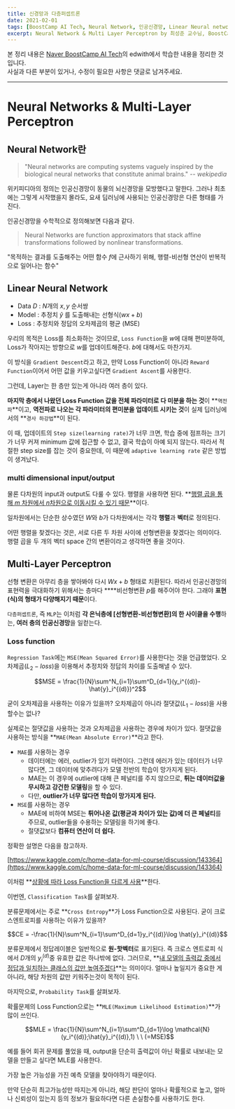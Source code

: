```yaml
---
title: 신경망과 다층퍼셉트론
date: 2021-02-01
tags: [BoostCamp AI Tech, Neural Network, 인공신경망, Linear Neural network, Multi Layer Perceptron, MLP]
excerpt: Neural Network & Multi Layer Perceptron by 최성준 교수님, BoostCamp AI Tech 3주차
---
```

본 정리 내용은 [Naver BoostCamp AI Tech](https://boostcamp.connect.or.kr/)의 edwith에서 학습한 내용을 정리한 것입니다.  
사실과 다른 부분이 있거나, 수정이 필요한 사항은 댓글로 남겨주세요.

---

# Neural Networks & Multi-Layer Perceptron

## Neural Network란

> "Neural networks are computing systems vaguely inspired by the biological neural networks that constitute animal brains." -- <cite>wekipedia</cite>

위키피디아의 정의는 인공신경망이 동물의 뇌신경망을 모방했다고 말한다. 그러나 최초에는 그렇게 시작했을지 몰라도, 요새 딥러닝에 사용되는 인공신경망은 다른 형태를 가진다.

인공신경망을 수학적으로 정의해보면 다음과 같다.

> Neural Networks are function approximators that stack affine transformations followed by nonlinear transformations.

"목적하는 결과를 도출해주는 어떤 함수 $f$에 근사하기 위해, 행렬-비선형 연산이 반복적으로 일어나는 함수"

## Linear Neural Network

- Data $D$ : $N$개의  $x,y$ 순서쌍
- Model : 추정치 $\hat{y}$ 를 도출해내는 선형식($wx + b)$
- Loss : 추정치와 정답의 오차제곱의 평균 (MSE)

우리의 목적은 Loss를 최소화하는 것이므로, `Loss Function`을 $w$에 대해 편미분하여, Loss가 작아지는 방향으로 $w$를 업데이트해준다. $b$에 대해서도 마찬가지.

이 방식을 `Gradient Descent`라고 하고, 만약 Loss Function이 아니라 `Reward Function`이어서 어떤 값을 키우고싶다면 `Gradient Ascent`를 사용한다.

그런데, Layer는 한 층만 있는게 아니라 여러 층이 있다.

**마지막 층에서 나왔던 Loss Function 값을 전체 파라미터로 다 미분을 하는 것**이 **`역전파`**이고, **역전파로 나오는 각 파라미터의 편미분을 업데이트 시키는 것**이 실제 딥러닝에서의 **`경사 하강법`**이 된다.

이 때, 업데이트의 `Step size(learning rate)`가 너무 크면, 학습 중에 점프하는 크기가 너무 커져 minimum 값에 접근할 수 없고, 결국 학습이 아예 되지 않는다. 따라서 적절한 step size를 잡는 것이 중요한데, 이 때문에 `adaptive learning rate` 같은 방법이 생겨났다.

### multi dimensional input/output

물론 다차원의 input과 output도 다룰 수 있다. 행렬을 사용하면 된다. **<U>행렬 곱을 통해 $m$ 차원에서 $n$차원으로 이동시킬 수 있기 때문</U>**이다.

일차원에서는 단순한 상수였던 $W$와 $b$가 다차원에서는 각각 **행렬**과 **벡터**로 정의된다.

<Primary>

어떤 행렬을 찾겠다는 것은, 서로 다른 두 차원 사이에 선형변환을 찾겠다는 의미이다. 행렬 곱을 두 개의 벡터 space 간의 변환이라고 생각하면 좋을 것이다.

</Primary>

## Multi-Layer Perceptron

선형 변환은 아무리 층을 쌓아봐야 다시 $Wx + b$ 형태로 치환된다. 따라서 인공신경망의 표현력을 극대화하기 위해서는 층마다 ****비선형변환 $p$를 해주어야 한다. 그래야 **표현(식)의 형태가 다양해지기 때문**이다.

`다층퍼셉트론`, 즉 `MLP`는 이처럼 **각 은닉층에 [선형변환-비선형변환]의 한 사이클을 수행**하는, **여러 층의 인공신경망**을 일컫는다.

### Loss function

`Regression Task`에는 `MSE(Mean Squared Error)`를 사용한다는 것을 언급했었다. 오차제곱($L_2-loss$)을 이용해서 추정치와 정답의 차이를 도출해낼 수 있다.

$$MSE = \frac{1}{N}\sum^N_{i=1}\sum^D_{d=1}(y_i^{(d)}-\hat{y}_i^{(d)})^2$$

굳이 오차제곱을 사용하는 이유가 있을까? 오차제곱이 아니라 절댓값($L_1-loss$)을 사용할수는 없나?

실제로는 절댓값을 사용하는 것과 오차제곱을 사용하는 경우에 차이가 있다. 절댓값을 사용하는 방식을 **`MAE(Mean Absolute Error)`**라고 한다.

- `MAE`를 사용하는 경우
    - 데이터에는 에러, outlier가 있기 마련이다. 그런데 에러가 있는 데이터가 너무 많다면, 그 데이터에 맞추려다가 모델 전반의 학습이 망가지게 된다.
    - MAE는 이 경우에 outlier에 대해 큰 페널티를 주지 않으므로, **튀는 데이터값을 무시하고 강건한 모델링**을 할 수 있다.
    - 다만, **outlier가 너무 많다면 학습이 망가지게 된다.**
- `MSE`를 사용하는 경우
    - MAE에 비하여 MSE는 **튀어나온 값(평균과 차이가 있는 값)에 더 큰 페널티**를 주므로, outlier들을 수용하는 모델링을 하기에 좋다.
    - 절댓값보다 **컴퓨터 연산이 더 쉽다.**

정확한 설명은 다음을 참고하자.

[https://www.kaggle.com/c/home-data-for-ml-course/discussion/143364](https://www.kaggle.com/c/home-data-for-ml-course/discussion/143364)

이처럼 **<U>상황에 따라 Loss Function을 다르게 사용</U>**한다.

이번엔, `Classification Task`를 살펴보자.

분류문제에서는 주로 **`Cross Entropy`**가 Loss Function으로  사용된다. 굳이 크로스엔트로피를 사용하는 이유가 있을까?

$$CE = -\frac{1}{N}\sum^N_{i=1}\sum^D_{d=1}y_i^{(d)}\log \hat{y}_i^{(d)}$$

분류문제에서 정답레이블은 일반적으로 **원-핫벡터**로 표기된다. 즉 크로스 엔트로피 식에서 $D$개의  $y_i^{(d)}$중 유효한 값은 하나밖에 없다. 그러므로, **<U>내 모델의 출력값 중에서 정답과 일치하는 클래스의 값만 높여주겠다</U>**는 의미이다. 얼마나 높일지가 중요한 게 아니라, 해당 차원의 값만 키워주는것이 목적이 된다.

마지막으로, `Probability Task`를 살펴보자.

확률문제의 Loss Function으로는 **`MLE(Maximum Likelihood Estimation)`**가 많이 쓰인다.

$$MLE = \frac{1}{N}\sum^N_{i=1}\sum^D_{d=1}\log \mathcal{N}(y_i^{(d)};\hat{y}_i^{(d)},1) \ \ (=MSE)$$

예를 들어 회귀 문제를 풀었을 때, output을 단순히 출력값이 아닌 확률로 내보내는 모델을 만들고 싶다면 MLE를 사용한다. 

가장 높은 가능성을 가진 예측 모델을 찾아야하기 때문이다.

만약 단순히 최고가능성만 따지는게 아니라, 해당 판단이 얼마나 확률적으로 높고, 얼마나 신뢰성이 있는지 등의 정보가 필요하다면 다른 손실함수를 사용하기도 한다.